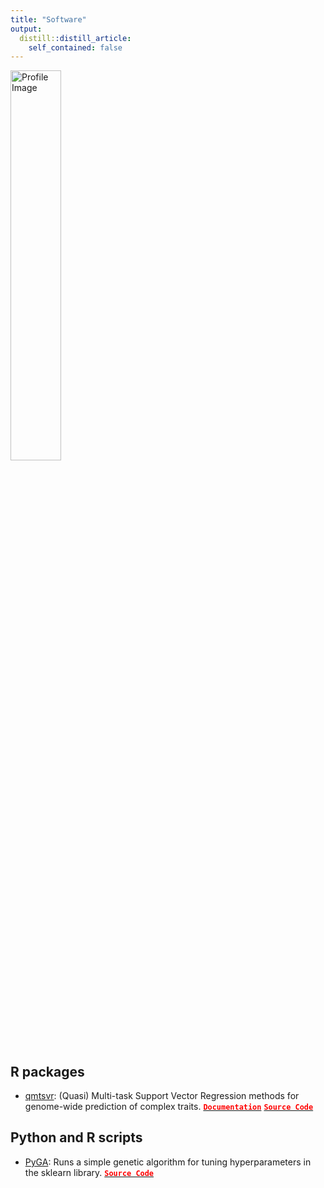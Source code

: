 ```yaml
---
title: "Software"
output:
  distill::distill_article:
    self_contained: false
---
```


<img src="images/software.png" alt="Profile Image" style="width: 40%;">

## R packages

* [qmtsvr](): (Quasi) Multi-task Support Vector Regression methods for genome-wide prediction of complex traits. 
[<span style="font-weight: bold; color: red;">`Documentation`</span>](https://alvesand.netlify.app/qmtsvr_doc) [<span style="font-weight: bold; color: red;">`Source Code`</span>](https://github.com/alvesand/qmtsvr)  

## Python and R scripts

* [PyGA](): Runs a simple genetic algorithm for tuning hyperparameters in the sklearn library.  [<span style="font-weight: bold; color: red;">`Source Code`</span>](https://github.com/alvesand/pyga)  
